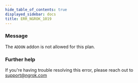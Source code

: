 ```yaml
---
hide_table_of_contents: true
displayed_sidebar: docs
title: ERR_NGROK_1019
---
```


### Message

The `ADDON` addon is not allowed for this plan.

### Further help

If you're having trouble resolving this error, please reach out to [support@ngrok.com](mailto:support@ngrok.com?subject=Help%20with%20ERR_NGROK_1019)

